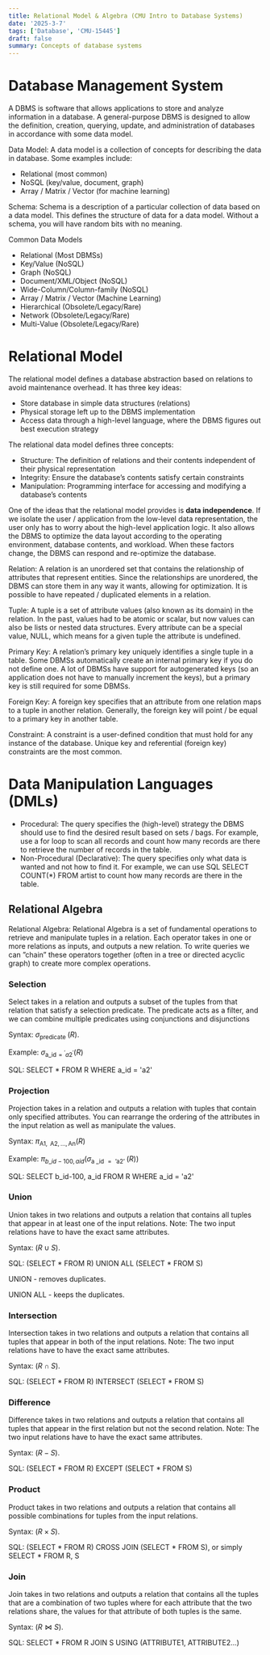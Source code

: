 ```yaml
---
title: Relational Model & Algebra (CMU Intro to Database Systems)
date: '2025-3-7'
tags: ['Database', 'CMU-15445']
draft: false
summary: Concepts of database systems
---
```


# Database Management System

A DBMS is software that allows applications to store and analyze information in a database. A general-purpose DBMS is designed to allow the definition, creation, querying, update, and administration of databases in accordance with some data model.

Data Model: A data model is a collection of concepts for describing the data in database. Some examples include:

- Relational (most common)
- NoSQL (key/value, document, graph)
- Array / Matrix / Vector (for machine learning)

Schema: Schema is a description of a particular collection of data based on a data model. This defines the structure of data for a data model. Without a schema, you will have random bits with no meaning.

Common Data Models

- Relational (Most DBMSs)
- Key/Value (NoSQL)
- Graph (NoSQL)
- Document/XML/Object (NoSQL)
- Wide-Column/Column-family (NoSQL)
- Array / Matrix / Vector (Machine Learning)
- Hierarchical (Obsolete/Legacy/Rare)
- Network (Obsolete/Legacy/Rare)
- Multi-Value (Obsolete/Legacy/Rare)

# Relational Model

The relational model defines a database abstraction based on relations to avoid maintenance overhead. It has three key ideas:

- Store database in simple data structures (relations)
- Physical storage left up to the DBMS implementation
- Access data through a high-level language, where the DBMS figures out best execution strategy

The relational data model defines three concepts:

- Structure: The definition of relations and their contents independent of their physical representation
- Integrity: Ensure the database’s contents satisfy certain constraints
- Manipulation: Programming interface for accessing and modifying a database’s contents

One of the ideas that the relational model provides is **data independence**. If we isolate the user / application from the low-level data representation, the user only has to worry about the high-level application logic. It also allows the DBMS to optimize the data layout according to the operating environment, database contents, and workload. When these factors change, the DBMS can respond and re-optimize the database.

Relation:  A relation is an unordered set that contains the relationship of attributes that represent entities. Since the relationships are unordered, the DBMS can store them in any way it wants, allowing for optimization. It is possible to have repeated / duplicated elements in a relation.

Tuple:  A tuple is a set of attribute values (also known as its domain) in the relation. In the past, values had to be atomic or scalar, but now values can also be lists or nested data structures. Every attribute can be a special value, NULL, which means for a given tuple the attribute is undefined.

Primary Key: A relation’s primary key uniquely identifies a single tuple in a table. Some DBMSs automatically create an internal primary key if you do not define one. A lot of DBMSs have support for autogenerated keys (so an application does not have to manually increment the keys), but a primary key is still required for some DBMSs.

Foreign Key: A foreign key specifies that an attribute from one relation maps to a tuple in another relation. Generally, the foreign key will point / be equal to a primary key in another table.

Constraint:  A constraint is a user-defined condition that must hold for any instance of the database. Unique key and referential (foreign key) constraints are the most common.

# Data Manipulation Languages (DMLs)

- Procedural:  The query specifies the (high-level) strategy the DBMS should use to find the desired result based on sets / bags. For example, use a for loop to scan all records and count how many records are there to retrieve the number of records in the table.
- Non-Procedural (Declarative): The query specifies only what data is wanted and not how to find it. For example, we can use SQL SELECT COUNT(*) FROM artist to count how many records are there in the table.

## Relational Algebra

Relational Algebra: Relational Algebra is a set of fundamental operations to retrieve and manipulate tuples in a relation. Each operator takes in one or more relations as inputs, and outputs a new relation. To write queries we can ”chain” these operators together (often in a tree or directed acyclic graph) to create more complex operations.

### Selection

Select takes in a relation and outputs a subset of the tuples from that relation that satisfy a selection predicate. The predicate acts as a filter, and we can combine multiple predicates using conjunctions and disjunctions

Syntax: $\sigma_{\text {predicate }}(R)$.

Example: $\sigma_{\mathrm{a}\_\mathrm{id}={ }^{\prime} a2^{\prime}}(R)$

SQL: SELECT * FROM R WHERE a_id = 'a2'

### Projection

Projection takes in a relation and outputs a relation with tuples that contain only specified attributes. You can rearrange the ordering of the attributes in the input relation as well as manipulate the values.

Syntax: $\pi_{\mathrm{A} 1, \mathrm{~A} 2, \ldots, \mathrm{An}}(R)$

Example: $\pi_{b\_id-100, aid }\left(\sigma_{\mathrm{a} \text { \_id }=\text { 'a2' }}(R)\right)$

SQL: SELECT b_id-100, a_id FROM R WHERE a_id = 'a2'

### Union

Union takes in two relations and outputs a relation that contains all tuples that appear in at least one of the input relations. Note: The two input relations have to have the exact same attributes.

Syntax: $(R \cup S)$.

SQL: (SELECT * FROM R) UNION ALL (SELECT * FROM S)

UNION - removes duplicates. 

UNION ALL - keeps the duplicates.

### Intersection

Intersection takes in two relations and outputs a relation that contains all tuples that appear in both of the input relations. Note: The two input relations have to have the exact same attributes.

Syntax: $(R \cap S)$.

SQL: (SELECT * FROM R) INTERSECT (SELECT * FROM S)

### Difference

Difference takes in two relations and outputs a relation that contains all tuples that appear in the first relation but not the second relation. Note: The two input relations have to have the exact same attributes. 

Syntax: $(R-S)$.

SQL: (SELECT * FROM R) EXCEPT (SELECT * FROM S)

### Product

Product takes in two relations and outputs a relation that contains all possible combinations for tuples from the input relations.

Syntax: $(R \times S)$.

SQL: (SELECT * FROM R) CROSS JOIN (SELECT * FROM S), or simply SELECT * FROM R, S

### Join

Join takes in two relations and outputs a relation that contains all the tuples that are a combination of two tuples where for each attribute that the two relations share, the values for that attribute of both tuples is the same.

Syntax: $(R \bowtie S)$.

SQL: SELECT * FROM R JOIN S USING (ATTRIBUTE1, ATTRIBUTE2...)